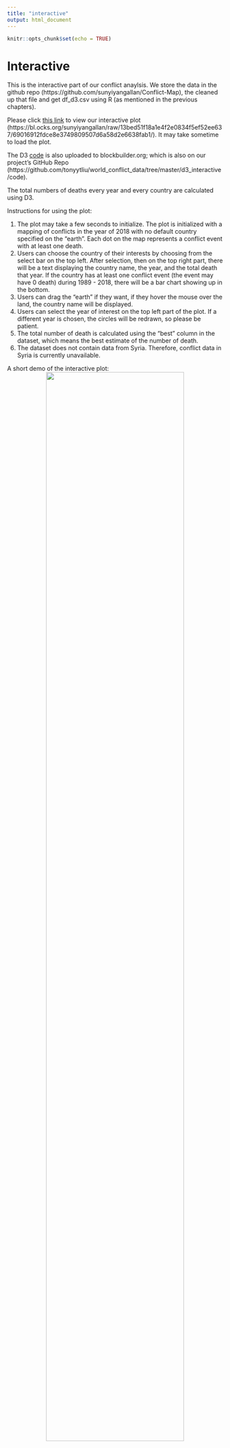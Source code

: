 ```yaml
---
title: "interactive"
output: html_document
---
```


```r
knitr::opts_chunk$set(echo = TRUE)
```
# Interactive

This is the interactive part of our conflict anaylsis. 
We store the data in the github repo (https://github.com/sunyiyangallan/Conflict-Map), the cleaned up that file and get df_d3.csv using R (as mentioned in the previous chapters).

Please click [this link](https://bl.ocks.org/sunyiyangallan/raw/13bed51f18a1e4f2e0834f5ef52ee637/69016912fdce8e3749809507d6a58d2e6638fab1/) to view our interactive plot (https://bl.ocks.org/sunyiyangallan/raw/13bed51f18a1e4f2e0834f5ef52ee637/69016912fdce8e3749809507d6a58d2e6638fab1/). It may take sometime to load the plot. 

The D3 [code]((https://bl.ocks.org/sunyiyangallan/13bed51f18a1e4f2e0834f5ef52ee637/69016912fdce8e3749809507d6a58d2e6638fab1)) is also uploaded to blockbuilder.org; which is also on our project's GitHub Repo (https://github.com/tonyytliu/world_conflict_data/tree/master/d3_interactive/code).

The total numbers of deaths every year and every country are calculated using D3. 

Instructions for using the plot: 

1. The plot may take a few seconds to initialize. The plot is initialized with a mapping of conflicts in the year of 2018 with no default country specified on the "earth". Each dot on the map represents a conflict event with at least one death.
2. Users can choose the country of their interests by choosing from the select bar on the top left. After selection, then on the top right part, there will be a text displaying the country name, the year, and the total death that year. If the country has at least one conflict event (the event may have 0 death) during 1989 - 2018, there will be a bar chart showing up in the bottom. 
3. Users can drag the "earth" if they want, if they hover the mouse over the land, the country name will be displayed. 
4. Users can select the year of interest on the top left part of the plot. If a different year is chosen, the circles will be redrawn, so please be patient. 
5. The total number of death is calculated using the "best" column in the dataset, which means the best estimate of the number of death. 
6. The dataset does not contain data from Syria. Therefore, conflict data in Syria is currently unavailable.

A short demo of the interactive plot:
<center>
![](https://raw.githubusercontent.com/tonyytliu/world_conflict_data/master/d3_interactive/demo/d3demo.gif){ width=80% }
</center>

Reference:

1. D3 in Depth: Geographic (https://www.d3indepth.com/geographic/).
2. World Map with D3 and TopoJSON (https://bl.ocks.org/piwodlaiwo/3734a1357696dcff203a94012646e932).
3. GeoJSON Maps of the globe (https://geojson-maps.ash.ms/). 
4. Johan's github project:world.geo.json  (https://github.com/johan/world.geo.json).
5. A method for hiding points in geo projection (https://stackoverflow.com/questions/22366749/how-can-i-determine-if-a-point-is-hidden-on-a-projection).